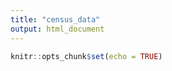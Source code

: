 ```yaml
---
title: "census_data"
output: html_document
---
```


```r
knitr::opts_chunk$set(echo = TRUE)
```
